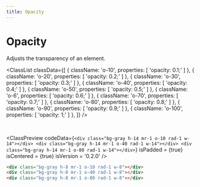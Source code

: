 ```yaml
---
title: Opacity
---
```



# Opacity

Adjusts the transparency of an element.

<ClassList
  classData={[
    {
      className: 'o-10',
      properties: [
        'opacity: 0.1;'
      ]
    },
    {
      className: 'o-20',
      properties: [
        'opacity: 0.2;'
      ]
    },
    {
      className: 'o-30',
      properties: [
        'opacity: 0.3;'
      ]
    },
    {
      className: 'o-40',
      properties: [
        'opacity: 0.4;'
      ]
    },
    {
      className: 'o-50',
      properties: [
        'opacity: 0.5;'
      ]
    },
    {
      className: 'o-6',
      properties: [
        'opacity: 0.6;'
      ]
    },
    {
      className: 'o-70',
      properties: [
        'opacity: 0.7;'
      ]
    },
    {
      className: 'o-80',
      properties: [
        'opacity: 0.8;'
      ]
    },
    {
      className: 'o-90',
      properties: [
        'opacity: 0.9;'
      ]
    },
    {
      className: 'o-100',
      properties: [
        'opacity: 1;'
      ]
    },
  ]}
/>

<br />

<ClassPreview
  codeData={`
    <div class="bg-gray h-14 mr-1 o-10 rad-1 w-14"></div>
    <div class="bg-gray h-14 mr-1 o-40 rad-1 w-14"></div>
    <div class="bg-gray h-14 mr-1 o-80 rad-1 w-14"></div>
  `}
  isPadded = {true}
  isCentered = {true}
  isVersion = '0.2.0'
/>

```html
<div class="bg-gray h-8 mr-1 o-10 rad-1 w-8"></div>
<div class="bg-gray h-8 mr-1 o-40 rad-1 w-8"></div>
<div class="bg-gray h-8 mr-1 o-80 rad-1 w-8"></div>
```